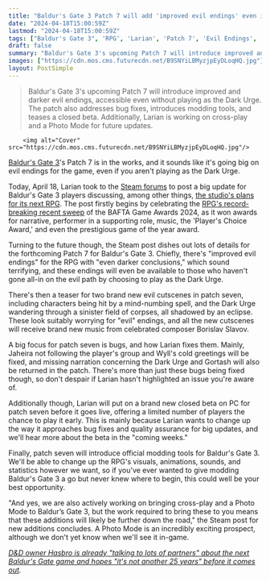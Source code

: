 ```yaml
---
title: "Baldur's Gate 3 Patch 7 will add 'improved evil endings' even if you're not playing Dark Urge, and cross-play and photo mode are on their way too"
date: "2024-04-18T15:00:59Z"
lastmod: "2024-04-18T15:00:59Z"
tags: ["Baldur's Gate 3", 'RPG', 'Larian', 'Patch 7', 'Evil Endings', 'Dark Urge', 'Borislav Slavov', 'Modding Tools', 'Photo Mode', 'Cross-Play']
draft: false
summary: "Baldur's Gate 3's upcoming Patch 7 will introduce improved and darker evil endings, accessible even without playing as the Dark Urge. The patch also addresses bug fixes, introduces modding tools, and teases a closed beta. Additionally, Larian is working on cross-play and a Photo Mode for future updates."
images: ["https://cdn.mos.cms.futurecdn.net/B9SNYiLBMyzjpEyDLoqHQ.jpg"]
layout: PostSimple
---
```

> Baldur's Gate 3's upcoming Patch 7 will introduce improved and darker evil endings, accessible even without playing as the Dark Urge. The patch also addresses bug fixes, introduces modding tools, and teases a closed beta. Additionally, Larian is working on cross-play and a Photo Mode for future updates.


        <img alt="Cover" src="https://cdn.mos.cms.futurecdn.net/B9SNYiLBMyzjpEyDLoqHQ.jpg"/>
        
[Baldur's Gate 3](https://www.gamesradar.com/baldurs-gate-3-guide/)'s Patch 7 is in the works, and it sounds like it's going big on evil endings for the game, even if you aren't playing as the Dark Urge.

Today, April 18, Larian took to the [Steam forums](https://store.steampowered.com/news/app/1086940/view/4172097464031362567) to post a big update for Baldur's Gate 3 players discussing, among other things, [the studio's plans for its next RPG](https://www.gamesradar.com/even-though-its-not-baldurs-gate-4-larians-next-rpg-will-be-our-best-work-ever-says-excited-baldurs-gate-3-director/). The post firstly begins by celebrating the [RPG's record-breaking recent sweep](https://www.gamesradar.com/baldurs-gate-3-passes-elden-ring-and-breath-of-the-wild-to-become-first-game-to-win-all-five-major-goty-awards/) of the BAFTA Game Awards 2024, as it won awards for narrative, performer in a supporting role, music, the 'Player's Choice Award,' and even the prestigious game of the year award.

Turning to the future though, the Steam post dishes out lots of details for the forthcoming Patch 7 for Baldur's Gate 3. Chiefly, there's "improved evil endings" for the RPG with "even darker conclusions," which sound terrifying, and these endings will even be available to those who haven't gone all-in on the evil path by choosing to play as the Dark Urge.

There's then a teaser for two brand new evil cutscenes in patch seven, including characters being hit by a mind-numbing spell, and the Dark Urge wandering through a sinister field of corpses, all shadowed by an eclipse. These look suitably worrying for "evil" endings, and all the new cutscenes will receive brand new music from celebrated composer Borislav Slavov.

A big focus for patch seven is bugs, and how Larian fixes them. Mainly, Jaheira not following the player's group and Wyll's cold greetings will be fixed, and missing narration concerning the Dark Urge and Gortash will also be returned in the patch. There's more than just these bugs being fixed though, so don't despair if Larian hasn't highlighted an issue you're aware of.

Additionally though, Larian will put on a brand new closed beta on PC for patch seven before it goes live, offering a limited number of players the chance to play it early. This is mainly because Larian wants to change up the way it approaches bug fixes and quality assurance for big updates, and we'll hear more about the beta in the "coming weeks."

Finally, patch seven will introduce official modding tools for Baldur's Gate 3. We'll be able to change up the RPG's visuals, animations, sounds, and statistics however we want, so if you've ever wanted to give modding Baldur's Gate 3 a go but never knew where to begin, this could well be your best opportunity.

"And yes, we are also actively working on bringing cross-play and a Photo Mode to Baldur’s Gate 3, but the work required to bring these to you means that these additions will likely be further down the road," the Steam post for new additions concludes. A Photo Mode is an incredibly exciting prospect, although we don't yet know when we'll see it in-game.

[<em>D&amp;D owner Hasbro is already "talking to lots of partners" about the next Baldur's Gate game and hopes "it's not another 25 years" before it comes out</em>](https://www.gamesradar.com/dandd-owner-hasbro-is-already-talking-to-lots-of-partners-about-the-next-baldurs-gate-game-and-hopes-its-not-another-25-years-before-it-comes-out/)*.*
        